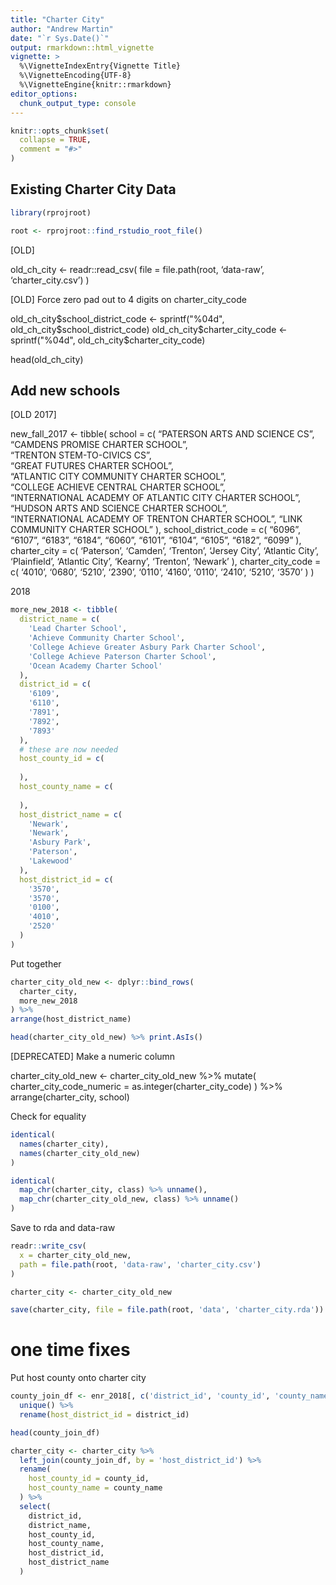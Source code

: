```yaml
---
title: "Charter City"
author: "Andrew Martin"
date: "`r Sys.Date()`"
output: rmarkdown::html_vignette
vignette: >
  %\VignetteIndexEntry{Vignette Title}
  %\VignetteEncoding{UTF-8}
  %\VignetteEngine{knitr::rmarkdown}
editor_options: 
  chunk_output_type: console
---
```


```r
knitr::opts_chunk$set(
  collapse = TRUE,
  comment = "#>"
)
```

## Existing Charter City Data

```r

library(rprojroot)

root <- rprojroot::find_rstudio_root_file()

```



[OLD]

old_ch_city <- readr::read_csv(
  file = file.path(root, 'data-raw', 'charter_city.csv')
)

[OLD] Force zero pad out to 4 digits on charter_city_code

old_ch_city$school_district_code <- sprintf("%04d", old_ch_city$school_district_code)
old_ch_city$charter_city_code <- sprintf("%04d", old_ch_city$charter_city_code)

head(old_ch_city)


## Add new schools

[OLD 2017]

new_fall_2017 <- tibble(
  school = c(
    "PATERSON ARTS AND SCIENCE CS",                      
    "CAMDENS PROMISE CHARTER SCHOOL",             
    "TRENTON STEM-TO-CIVICS CS",                      
    "GREAT FUTURES CHARTER SCHOOL",                         
    "ATLANTIC CITY COMMUNITY CHARTER SCHOOL",               
    "COLLEGE ACHIEVE CENTRAL CHARTER SCHOOL",              
    "INTERNATIONAL ACADEMY OF ATLANTIC CITY CHARTER SCHOOL",
    "HUDSON ARTS AND SCIENCE  CHARTER SCHOOL",      
    "INTERNATIONAL ACADEMY OF TRENTON CHARTER SCHOOL",
    "LINK COMMUNITY CHARTER SCHOOL"
  ),
  school_district_code = c(
    "6096", "6107", "6183", "6184", "6060", "6101", "6104", "6105", "6182", "6099"
  ),
  charter_city = c(
    'Paterson', 'Camden', 'Trenton', 'Jersey City', 'Atlantic City',
    'Plainfield', 'Atlantic City', 'Kearny', 'Trenton', 'Newark'
  ),
  charter_city_code = c(
    '4010', '0680', '5210', '2390', '0110', 
    '4160', '0110', '2410', '5210', '3570'
  )
)

2018

```r

more_new_2018 <- tibble(
  district_name = c(
    'Lead Charter School',
    'Achieve Community Charter School',
    'College Achieve Greater Asbury Park Charter School',
    'College Achieve Paterson Charter School',
    'Ocean Academy Charter School'
  ),
  district_id = c(
    '6109',
    '6110',
    '7891',
    '7892',
    '7893'
  ),
  # these are now needed
  host_county_id = c(
    
  ),
  host_county_name = c(
    
  ),
  host_district_name = c(
    'Newark',
    'Newark',
    'Asbury Park',
    'Paterson',
    'Lakewood'
  ),
  host_district_id = c(
    '3570',
    '3570',
    '0100',
    '4010',
    '2520'
  )
)

```


Put together

```r

charter_city_old_new <- dplyr::bind_rows(
  charter_city,
  more_new_2018
) %>% 
arrange(host_district_name)

head(charter_city_old_new) %>% print.AsIs()
```

[DEPRECATED] Make a numeric column

charter_city_old_new <- charter_city_old_new %>%
  mutate(
    charter_city_code_numeric = as.integer(charter_city_code)
  ) %>% 
  arrange(charter_city, school)


Check for equality

```r

identical(
  names(charter_city),
  names(charter_city_old_new)
)

identical(
  map_chr(charter_city, class) %>% unname(),
  map_chr(charter_city_old_new, class) %>% unname()
)
```

Save to rda and data-raw

```r

readr::write_csv(
  x = charter_city_old_new,
  path = file.path(root, 'data-raw', 'charter_city.csv')
)

```

```r

charter_city <- charter_city_old_new

save(charter_city, file = file.path(root, 'data', 'charter_city.rda'))

```

# one time fixes

Put host county onto charter city

```r
county_join_df <- enr_2018[, c('district_id', 'county_id', 'county_name')] %>%
  unique() %>%
  rename(host_district_id = district_id)

head(county_join_df)

charter_city <- charter_city %>%
  left_join(county_join_df, by = 'host_district_id') %>%
  rename(
    host_county_id = county_id,
    host_county_name = county_name
  ) %>%
  select(
    district_id,
    district_name,
    host_county_id,
    host_county_name,
    host_district_id,
    host_district_name
  )

```

